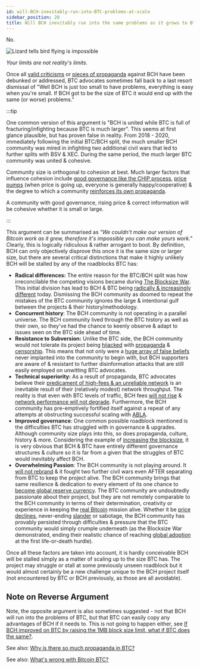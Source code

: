 ```yaml
---
id: will-BCH-inevitably-run-into-BTC-problems-at-scale
sidebar_position: 20
title: Will BCH inevitably run into the same problems as it grows to BTC size?
---
```



No.

<img src={flyingIsImpossibleUrl} alt="Lizard tells bird flying is impossible" height={450} width={450} />

_Your limits are not reality's limits._

Once all [valid criticisms](/faqs/BCH/why-not-bitcoin-cash) or [pieces of propaganda](/faqs/BCH-vs-BTC/why-is-there-so-much-propaganda-in-btc#notable-propaganda) against BCH have been debunked or addressed, BTC advocates sometimes fall back to a last resort dismissal of "Well BCH is just too small to have problems, everything is easy when you're small. If BCH got to be the size of BTC it would end up with the same (or worse) problems." 

:::tip

One common version of this argument is "BCH is united while BTC is full of fracturing/infighting because BTC is much larger". This seems at first glance plausible, but has proven false in reality. From 2018 - 2020, immediately following the initial BTC/BCH split, the much smaller BCH community was mired in infighting two additional civil wars that led to further splits with BSV & XEC. During the same period, the much larger BTC community was united & cohesive.

Community size is orthogonal to cohesion at best. Much larger factors that influence cohesion include [good governance like the CHIP process](/faqs/Decentralisation/how-does-BCH-governance-work), [price pumps](/faqs/BCH-vs-BTC/if-bch-is-so-great-why-is-the-price-low) (when price is going up, everyone is generally happy/cooperative) & the degree to which a community [reinforces its own propaganda](/faqs/BCH-vs-BTC/why-is-there-so-much-propaganda-in-btc).

A community with good governance, rising price & correct information will be cohesive whether it is small or large.

:::

This argument can be summarised as _"We couldn't make our version of Bitcoin work as it grew, therefore it's impossible you can make yours work."_ Clearly, this is logically ridiculous & rather arrogant to boot. By definition, BCH can only objectively disprove this once it is the same size or larger size, but there are several critical distinctions that make it highly unlikely BCH will be stalled by any of the roadblocks BTC has:

- **Radical differences:** The entire reason for the BTC/BCH split was how irreconcilable the competing visions became during [The Blocksize War](/start#episode-8-of-10-bitcoin-cash). This initial division has lead to BCH & BTC being [radically & increasingly different](/faqs/BCH-vs-BTC/is-bch-just-btc-with-larger-blocks) today. Dismissing the BCH community as doomed to repeat the mistakes of the BTC community ignores the large & intentional gulf between the projects & their history/methodology.
- **Concurrent history**: The BCH community is not operating in a parallel universe. The BCH community lived through the BTC history as well as their own, so they've had the chance to keenly observe & adapt to issues seen on the BTC side ahead of time.
- **Resistance to Subversion:** Unlike the BTC side, the BCH community would not tolerate its project being [hijacked](/faqs/Media/what-about-roger-vers-book-hijacking-bitcoin) with [propaganda](/faqs/BCH-vs-BTC/why-is-there-so-much-propaganda-in-btc) & [censorship](/faqs/BCH-vs-BTC/why-is-there-so-much-censorship-in-btc). This means that not only were a [huge array of false beliefs](/faqs/BCH-vs-BTC/why-is-there-so-much-propaganda-in-btc#notable-propaganda) never implanted into the community to begin with, but BCH supporters are aware of & resistant to further disinformation attacks that are still easily employed on unwitting BTC advocates.
- **Technical superiority:** As a result of propaganda, BTC advocates believe their [predicament of high-fees & an unreliable network](/faqs/BCH-vs-BTC/whats-wrong-with-bitcoin-btc) is an inevitable result of their (relatively modest) network throughput. The reality is that even with BTC levels of traffic, BCH fees [will not rise](/faqs/BCH/will-bch-fees-rise) & [network performance will not degrade](/faqs/Global-Reserve-Currency/can-BCH-technically-scale-to-global-reserve-currency). Furthermore, the BCH community has pre-emptively fortified itself against a repeat of any attempts at obstructing successful scaling with [ABLA](/faqs/BCH/what-is-the-maximum-bch-blocksize).
- **Improved governance**: One common possible roadblock mentioned is the difficulties BTC has struggled with in governance & upgrades. Although community size plays into this, so does propaganda, culture, history & more. Considering the example of [increasing the blocksize](/faqs/BCH-vs-BTC/what-if-btc-raises-block-size), it is very obvious that BCH & BTC have entirely different governance structures & culture so it is far from a given that the struggles of BTC would inevitably affect BCH.
- **Overwhelming Passion**: The BCH community is not playing around. It [will not rebrand](/faqs/BCH/will-bitcoin-cash-rebrand) & it fought two further civil wars even AFTER separating from BTC to keep the project alive. The BCH community brings that same resilience & dedication to every element of its one chance to [become global reserve currency](/faqs/Global-Reserve-Currency/what-do-you-mean-global-reserve-currency). The BTC community are undoubtedly passionate about their project, but they are not remotely comparable to the BCH community in terms of their determination, creativity or experience in keeping the [real Bitcoin](/faqs/BCH-vs-BTC/is-bch-the-real-bitcoin) mission alive. Whether it be [price declines](/faqs/BCH-vs-BTC/if-bch-is-so-great-why-is-the-price-low), never-ending [slander](/faqs/BCH-vs-BTC/why-do-btc-coiners-have-such-a-specific-vendetta-against-bch) or sabotage, the BCH community has provably persisted through difficulties & pressure that the BTC community would simply crumple underneath (as the Blocksize War demonstrated, ending their realistic chance of reaching [global adoption](/faqs/Global-Reserve-Currency/can-BCH-technically-scale-to-global-reserve-currency) at the first life-or-death hurdle).

Once all these factors are taken into account, it is hardly conceivable BCH will be stalled simply as a matter of scaling up to the size BTC has. The project may struggle or stall at some previously unseen roadblock but it would almost certainly be a new challenge unique to the BCH project itself (not encountered by BTC or BCH previously, as those are all avoidable).

## Note on Reverse Argument

Note, the opposite argument is also sometimes suggested - not that BCH will run into the problems of BTC, but that BTC can easily copy any advantages of BCH if it needs to. This is not going to happen either, see [If BCH improved on BTC by raising the 1MB block size limit, what if BTC does the same?](/faqs/BCH-vs-BTC/what-if-btc-raises-block-size).

See also: [Why is there so much propaganda in BTC?](/faqs/BCH-vs-BTC/why-is-there-so-much-propaganda-in-btc)

See also: [What's wrong with Bitcoin BTC?](/faqs/BCH-vs-BTC/whats-wrong-with-bitcoin-btc)

